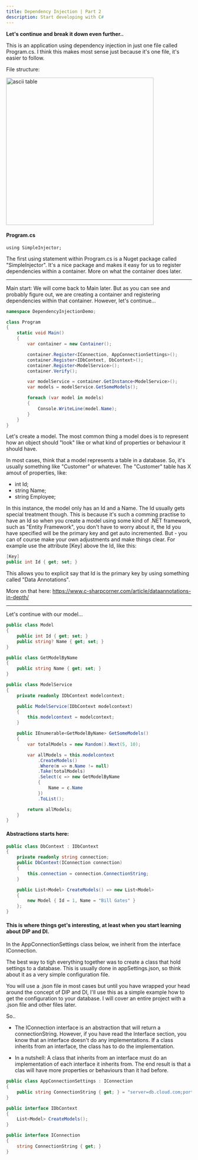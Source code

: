 ```yaml
---
title: Dependency Injection | Part 2
description: Start developing with C#
---
```


**Let's continue and break it down even further..**

This is an application using dependency injection in just one file called Program.cs.
I think this makes most sense just because it's one file, it's easier to follow.

File structure:

<img alt="ascii table" src="/img/vs_di_structure.png" width="400" height="400" />

#### Program.cs

    using SimpleInjector;

The first using statement within Program.cs is a Nuget package called "SimpleInjector".
It's a nice package and makes it easy for us to register dependencies within a container.
More on what the container does later.

---

Main start:
We will come back to Main later. But as you can see and probably figure out, we are creating a container and registering dependencies within that container.
However, let's continue...

```csharp
namespace DependencyInjectionDemo;

class Program
{
    static void Main()
    {
        var container = new Container();

        container.Register<IConnection, AppConnectionSettings>();
        container.Register<IDbContext, DbContext>();
        container.Register<ModelService>();
        container.Verify();

        var modelService = container.GetInstance<ModelService>();
        var models = modelService.GetSomeModels();

        foreach (var model in models)
        {
            Console.WriteLine(model.Name);
        }
    }
}
```

Let's create a model.
The most common thing a model does is to represent how an object should "look" like or what kind of properties or behaviour it should have.

In most cases, think that a model represents a table in a database.
So, it's usually something like "Customer" or whatever. The "Customer" table has X amout of properties, like:

-   int Id;
-   string Name;
-   string Employee;

In this instance, the model only has an Id and a Name. The Id usually gets special treatment though. This is because it's such a comming practise to have an Id so when you create a model using some kind of .NET framework, such as "Entity Framework", you don't have to worry about it, the Id you have specified will be the primary key and get auto incremented.
But - you can of course make your own adjustments and make things clear. For example use the attribute [Key] above the Id, like this:

```csharp
[Key]
public int Id { get; set; }
```

This allows you to explicit say that Id is the primary key by using something called "Data Annotations".

More on that here: https://www.c-sharpcorner.com/article/dataannotations-in-depth/

---

Let's continue with our model...

```csharp
public class Model
{
    public int Id { get; set; }
    public string? Name { get; set; }
}

public class GetModelByName
{
    public string Name { get; set; }
}

public class ModelService
{
    private readonly IDbContext modelcontext;

    public ModelService(IDbContext modelcontext)
    {
        this.modelcontext = modelcontext;
    }

    public IEnumerable<GetModelByName> GetSomeModels()
    {
        var totalModels = new Random().Next(5, 10);

        var allModels = this.modelcontext
            .CreateModels()
            .Where(m => m.Name != null)
            .Take(totalModels)
            .Select(c => new GetModelByName
            {
                Name = c.Name
            })
            .ToList();

        return allModels;
    }
}
```

#### Abstractions starts here:

```csharp
public class DbContext : IDbContext
{
    private readonly string connection;
    public DbContext(IConnection connection)
    {
        this.connection = connection.ConnectionString;
    }

    public List<Model> CreateModels() => new List<Model>
    {
        new Model { Id = 1, Name = "Bill Gates" }
    };
}
```

#### This is where things get's interesting, at least when you start learning about DIP and DI.

In the AppConnectionSettings class below, we inherit from the interface IConnection.

The best way to tigh everything together was to create a class that hold settings to a database.
This is usually done in appSettings.json, so think about it as a very simple configuration file.

You will use a .json file in most cases but until you have wrapped your head around the concept of DIP and DI, I'll use this as a simple example how to get the configuration to your database.
I will cover an entire project with a .json file and other files later.

So..

-   The IConnection interface is an abstraction that will return a connectionString. However, if you have read the Interface section, you know that an interface doesn't do any implementations. If a class inherits from an interface, the class has to do the implementation.

-   In a nutshell: A class that inherits from an interface must do an implementation of each interface it inherits from.
    The end result is that a clas will have more properties or behaviours than it had before.

```csharp
public class AppConnectionSettings : IConnection
{
    public string ConnectionString { get; } = "server=db.cloud.com;port=1234;username=admin;password=suP3rPassw0rd";
}

public interface IDbContext
{
    List<Model> CreateModels();
}

public interface IConnection
{
    string ConnectionString { get; }
}
```
